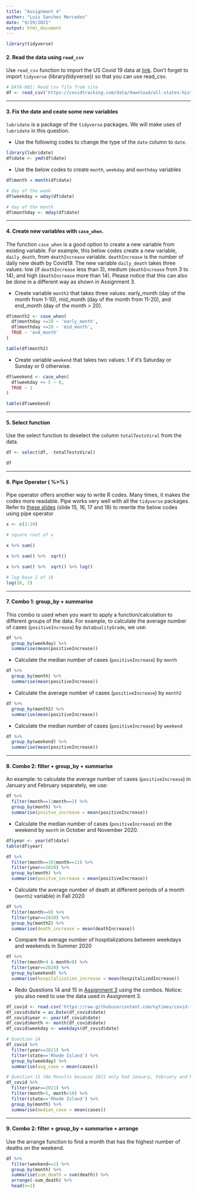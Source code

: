 ```yaml
---
title: "Assignment 4"
author: "Luis Sanchez Mercedes"
date: "9/29/2021"
output: html_document
---
```


```r
library(tidyverse)
```


#### 2. Read the data using `read_csv`

Use `read_csv` function to import the US Covid 19 data at [link](https://covidtracking.com/data/download/all-states-history.csv).  Don't forget to import `tidyverse` (library(tidyverse)) so that you can use read_csv. 
```r
# DATA-001: Read csv file from site
df <- read_csv('https://covidtracking.com/data/download/all-states-history.csv')
```


-------

#### 3.  Fix the date and ceate some new variables

`lubridate` is a package of the `tidyverse` packages.  We will make uses of `lubridate` in this question.

- Use the following codes to change the type of the `date` column to `date`. 

```r
library(lubridate)
df$date <- ymd(df$date)
```

- Use the below codes to create `month`, `weekday` and `monthday` variables

```r

df$month = month(df$date)

# day of the week
df$weekday = wday(df$date)

# day of the month
df$monthday <- mday(df$date)
```

-------

#### 4. Create new variables with `case_when`. 

The function `case_when` is a good option to create a new variable from existing variable.  For example, this below codes create a new variable, `daily_death`, from `deathIncrease` variable.  `deathIncrease` is the number of daily new death by Covid19.  The new variable `daily_death` takes three values:  low (if `deathIncrease` less than 3), medium (`deathIncrease` from 3 to 14), and high (`deathIncrease` more than 14).  Please notice that this can also be done in a different way as shown in Assignment 3. 

- Create variable `month2` that takes three values: early_month (day of the month from 1-10), mid_month (day of the month from 11-20), and end_month (day of the month > 20).
```r
df$month2 <- case_when(
  df$monthday <=10 ~ 'early_month',
  df$monthday <=20 ~ 'mid_month',
  TRUE ~ 'end_month'
)

table(df$month2)
```


- Create variable `weekend` that takes two values:  1 if it's Saturday or Sunday or 0 otherwise. 
```r
df$weekend <- case_when(
  df$weekday <= 5 ~ 0,
  TRUE ~ 1
)
```
```r
table(df$weekend)
```


-------

#### 5. Select function

Use the select function to deselect the column `totalTestsViral` from the data.
```r
df <- select(df, -totalTestsViral)
```

```r
df
```



-------

#### 6. Pipe Operator ( %>% )

Pipe operator offers another way to write R codes. Many times, it makes the codes more readable.  Pipe works very well with all the `tidyverse` packages. Refer to [these slides](file:///C:/Users/sonou/Dropbox/git/math421/slides/dplyr.html#15) (slide 15, 16, 17 and 18) to rewrite the below codes using pipe operator

```r
x <- c(1:10) 

# square root of x

x %>% sum() 

x %>% sum() %>%  sqrt()

x %>% sum() %>%  sqrt() %>% log()

# log base 2 of 16
log(16, 2)

```

-------

#### 7. Combo 1: group_by + summarise

This combo is used when you want to apply a function/calculation to different groups of the data. For example, to calculate the average number of cases (`positiveIncrease`) by `dataQualityGrade`, we use:

```r
df %>% 
  group_by(weekday) %>% 
  summarise(mean(positiveIncrease))
```


- Calculate the median number of cases (`positiveIncrease`) by `month`
```r
df %>% 
  group_by(month) %>% 
  summarise(mean(positiveIncrease))
```


- Calculate the average number of cases (`positiveIncrease`) by `month2`
```r
df %>% 
  group_by(month2) %>% 
  summarise(mean(positiveIncrease))
```


- Calculate the median number of cases (`positiveIncrease`) by `weekend`
```r
df %>% 
  group_by(weekend) %>% 
  summarise(mean(positiveIncrease))
```



-------

#### 8. Combo 2: filter + group_by + summarise

An example: to calculate the average number of cases (`positiveIncrease`) in January and February separately, we use:

```r
df %>% 
  filter(month==1|month==2) %>% 
  group_by(month) %>% 
  summarise(positve_increase = mean(positiveIncrease))
```

- Calculate the median number of cases (`positiveIncrease`) on the weekend by `month` in October and November 2020. 
```r
df$year <- year(df$date)
table(df$year)
```




```r
df %>% 
  filter(month==10|month==11) %>% 
  filter(year==2020) %>% 
  group_by(month) %>% 
  summarise(positve_increase = mean(positiveIncrease))
```


- Calculate the average number of death at different periods of a month (`month2` variable) in Fall 2020
```r
df %>% 
  filter(month>=9) %>% 
  filter(year==2020) %>% 
  group_by(month2) %>% 
  summarise(death_increase = mean(deathIncrease))
```


- Compare the average number of hospitalizations between weekdays and weekends in Summer 2020
```r
df %>% 
  filter(month>4 & month<8) %>% 
  filter(year==2020) %>% 
  group_by(weekend) %>% 
  summarise(hospitalization_increase = mean(hospitalizedIncrease))
```

- Redo Questions 14 and 15 in [Assignment 3](fa2021_assignment3.html) using the combos.  Notice:  you also need to use the data used in Assignment 3.  
```r
df_covid <- read.csv('https://raw.githubusercontent.com/nytimes/covid-19-data/master/us-states.csv')
df_covid$date = as.Date(df_covid$date)
df_covid$year <- year(df_covid$date)
df_covid$month <- month(df_covid$date)
df_covid$weekday <- weekdays(df_covid$date)

```



```r
# Question 14
df_covid %>% 
  filter(year==2021) %>% 
  filter(state=='Rhode Island') %>% 
  group_by(weekday) %>% 
  summarise(avg_case = mean(cases))
```

```r
# Question 15 (No Results because 2021 only had January, February and March)
df_covid %>% 
  filter(year==2021) %>%
  filter(month>5, month<10) %>%
  filter(state=='Rhode Island') %>% 
  group_by(month) %>% 
  summarise(median_case = mean(cases))
```


-------

#### 9. Combo 2: filter + group_by + summarise + arrange

Use the arrange function to find a month that has the highest number of deaths on the weekend.
```r
df %>% 
  filter(weekend==1) %>% 
  group_by(month) %>% 
  summarise(sum_death = sum(death)) %>% 
  arrange(-sum_death) %>% 
  head(n=1)

```

